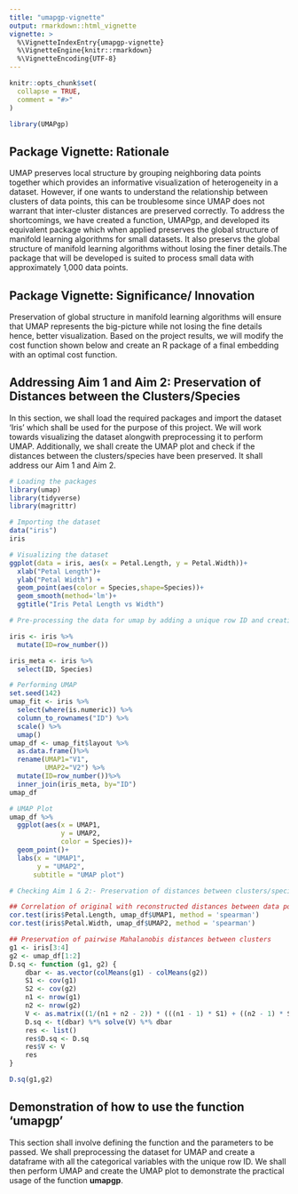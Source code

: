 ```yaml
---
title: "umapgp-vignette"
output: rmarkdown::html_vignette
vignette: >
  %\VignetteIndexEntry{umapgp-vignette}
  %\VignetteEngine{knitr::rmarkdown}
  %\VignetteEncoding{UTF-8}
---
```


```r
knitr::opts_chunk$set(
  collapse = TRUE,
  comment = "#>"
)
```

```r
library(UMAPgp)
```
## Package Vignette: Rationale
UMAP preserves local structure by grouping neighboring data points together which provides an informative visualization of heterogeneity in a dataset. However, if one wants to understand the relationship between clusters of data points, this can be troublesome since UMAP does not warrant that inter-cluster distances are preserved correctly. To address the shortcomings, we have created a function, UMAPgp, and developed its equivalent package which when applied preserves the global structure of manifold learning algorithms for small datasets. It also preservs the global structure of manifold learning algorithms without losing the finer details.The package that will be developed is suited to process small data with approximately 1,000 data points.

## Package Vignette: Significance/ Innovation
Preservation of global structure in manifold learning algorithms will ensure that UMAP represents the big-picture while not losing the fine details hence, better visualization. Based on the project results, we will modify the cost function shown below and create an R package of a final embedding with an optimal cost function.

## Addressing Aim 1 and Aim 2: Preservation of Distances between the Clusters/Species

In this section, we shall load the required packages and import the dataset 'Iris' which shall be used for the purpose of this project. We will work towards visualizing the dataset alongwith preprocessing it to perform UMAP. Additionally, we shall create the UMAP plot and check if the distances between the clusters/species have been preserved. It shall address our Aim 1 and Aim 2. 

```r
# Loading the packages
library(umap)
library(tidyverse)
library(magrittr)

# Importing the dataset
data("iris")
iris

# Visualizing the dataset
ggplot(data = iris, aes(x = Petal.Length, y = Petal.Width))+
  xlab("Petal Length")+
  ylab("Petal Width") +
  geom_point(aes(color = Species,shape=Species))+
  geom_smooth(method='lm')+
  ggtitle("Iris Petal Length vs Width")

# Pre-processing the data for umap by adding a unique row ID and creating a dataframe with all categorical variables with the unique row ID

iris <- iris %>% 
  mutate(ID=row_number())

iris_meta <- iris %>%
  select(ID, Species)

# Performing UMAP
set.seed(142)
umap_fit <- iris %>%
  select(where(is.numeric)) %>%
  column_to_rownames("ID") %>%
  scale() %>% 
  umap()
umap_df <- umap_fit$layout %>%
  as.data.frame()%>%
  rename(UMAP1="V1",
         UMAP2="V2") %>%
  mutate(ID=row_number())%>%
  inner_join(iris_meta, by="ID")
umap_df

# UMAP Plot
umap_df %>%
  ggplot(aes(x = UMAP1, 
             y = UMAP2, 
             color = Species))+
  geom_point()+
  labs(x = "UMAP1",
       y = "UMAP2",
      subtitle = "UMAP plot")

# Checking Aim 1 & 2:- Preservation of distances between clusters/species

## Correlation of original with reconstructed distances between data points
cor.test(iris$Petal.Length, umap_df$UMAP1, method = 'spearman')
cor.test(iris$Petal.Width, umap_df$UMAP2, method = 'spearman')

## Preservation of pairwise Mahalanobis distances between clusters
g1 <- iris[3:4]
g2 <- umap_df[1:2]
D.sq <- function (g1, g2) {
    dbar <- as.vector(colMeans(g1) - colMeans(g2))
    S1 <- cov(g1)
    S2 <- cov(g2)
    n1 <- nrow(g1)
    n2 <- nrow(g2)
    V <- as.matrix((1/(n1 + n2 - 2)) * (((n1 - 1) * S1) + ((n2 - 1) * S2)))
    D.sq <- t(dbar) %*% solve(V) %*% dbar
    res <- list()
    res$D.sq <- D.sq
    res$V <- V
    res
}

D.sq(g1,g2)

```

## Demonstration of how to use the function 'umapgp'

This section shall involve defining the function and the parameters to be passed. We shall preprocessing the dataset for UMAP and create a dataframe with all the categorical variables with the unique row ID. We shall then perform UMAP and create the UMAP plot to demonstrate the practical usage of the function **umapgp**.